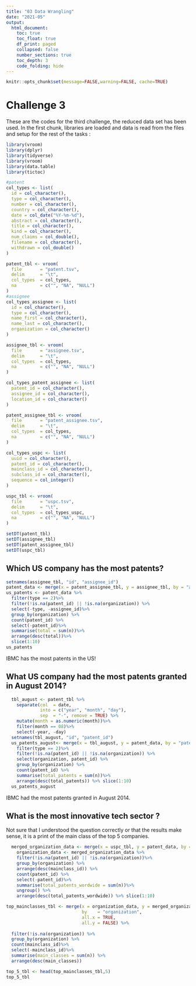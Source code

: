 ```yaml
---
title: "03 Data Wrangling"
date: "2021-05"
output:
  html_document:
    toc: true
    toc_float: true
    df_print: paged
    collapsed: false
    number_sections: true
    toc_depth: 3
    code_folding: hide
---
```


```r
knitr::opts_chunk$set(message=FALSE,warning=FALSE, cache=TRUE)
```

# Challenge 3

These are the codes for the third challenge, the reduced data set has been used. In the first chunk, libraries are loaded and data is read from the files and setup for the rest of the tasks : 

```r
library(vroom)
library(dplyr)
library(tidyverse)
library(vroom)
library(data.table)
library(tictoc)

#patent
col_types <- list(
  id = col_character(),
  type = col_character(),
  number = col_character(),
  country = col_character(),
  date = col_date("%Y-%m-%d"),
  abstract = col_character(),
  title = col_character(),
  kind = col_character(),
  num_claims = col_double(),
  filename = col_character(),
  withdrawn = col_double()
)

patent_tbl <- vroom(
  file       = "patent.tsv", 
  delim      = "\t", 
  col_types  = col_types,
  na         = c("", "NA", "NULL")
)
#assignee
col_types_assignee <- list(
  id = col_character(),
  type = col_character(),
  name_first = col_character(),
  name_last = col_character(),
  organization = col_character()
)

assignee_tbl <- vroom(
  file       = "assignee.tsv", 
  delim      = "\t", 
  col_types  = col_types,
  na         = c("", "NA", "NULL")
)

col_types_patent_assignee <- list(
  patent_id = col_character(),
  assignee_id = col_character(),
  location_id = col_character()
)

patent_assignee_tbl <- vroom(
  file       = "patent_assignee.tsv", 
  delim      = "\t", 
  col_types  = col_types,
  na         = c("", "NA", "NULL")
)

col_types_uspc <- list(
  uuid = col_character(),
  patent_id = col_character(),
  mainclass_id = col_character(),
  subclass_id = col_character(),
  sequence = col_integer()
)

uspc_tbl <- vroom(
  file       = "uspc.tsv", 
  delim      = "\t", 
  col_types  = col_types_uspc,
  na         = c("", "NA", "NULL")
) 

setDT(patent_tbl)
setDT(assignee_tbl)
setDT(patent_assignee_tbl)
setDT(uspc_tbl)

```

## Which US company has the most patents? 
  
```r

setnames(assignee_tbl, "id", "assignee_id")
patent_data <- merge(x = patent_assignee_tbl, y = assignee_tbl, by = "assignee_id")
us_patents <- patent_data %>%
  filter(type == 2)%>%
  filter(!is.na(patent_id) || !is.na(organization)) %>%
  select(-type, -assignee_id)%>% 
  group_by(organization) %>%
  count(patent_id) %>%
  select(-patent_id)%>%
  summarise(total = sum(n))%>%
  arrange(desc(total))%>% 
  slice(1:10) 
us_patents
```
IBMC has the most patents in the US!

## What US company had the most patents granted in August 2014? 

```r

  tbl_august <- patent_tbl %>%   
    separate(col  = date,
             into = c("year", "month", "day"),
             sep  = "-", remove = TRUE) %>%
    mutate(month = as.numeric(month))%>%
    filter(month == 08)%>%
    select(-year, -day)
  setnames(tbl_august, "id", "patent_id")
  us_patents_august<- merge(x = tbl_august, y = patent_data, by = "patent_id")%>%
    filter(type == 2)%>%
    filter(!is.na(patent_id) || !is.na(organization)) %>%
    select(organization, patent_id) %>%
    group_by(organization) %>%
    count(patent_id) %>%   
    summarise(total_patents = sum(n))%>%
    arrange(desc(total_patents)) %>% slice(1:10)  
  us_patents_august
```
IBMC had the most patents granted in August 2014.

## What is the most innovative tech sector ?
Not sure that I understood the question correctly or that the results make sense, it is a print of the main class of the top 5 companies.
```r
  merged_organization_data <- merge(x = uspc_tbl, y = patent_data, by = "patent_id")
    organization_data <- merged_organization_data %>%
    filter(!is.na(patent_id) || !is.na(organization))%>%
    group_by(organization) %>%
    arrange(desc(mainclass_id)) %>%
    count(patent_id) %>%
    select(-patent_id)%>%
    summarise(total_patents_wordwide = sum(n))%>%
    ungroup() %>%
    arrange(desc(total_patents_wordwide)) %>% slice(1:10) 

top_mainclasses_tbl <- merge(x = organization_data, y = merged_organization_data, 
                             by    = "organization", 
                             all.x = TRUE, 
                             all.y = FALSE) %>%
  
  filter(!is.na(organization)) %>%
  group_by(organization) %>%    
  count(mainclass_id)%>%
  select(-mainclass_id)%>%
  summarise(main_classes = sum(n)) %>%
  arrange(desc(main_classes))

top_5_tbl <- head(top_mainclasses_tbl,5)
top_5_tbl
```
  